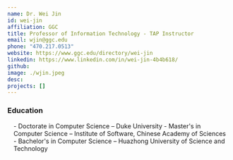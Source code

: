 ```yaml
---
name: Dr. Wei Jin
id: wei-jin
affiliation: GGC
title: Professor of Information Technology - TAP Instructor
email: wjin@ggc.edu
phone: "470.217.0513"
website: https://www.ggc.edu/directory/wei-jin
linkedin: https://www.linkedin.com/in/wei-jin-4b4b618/
github:
image: ./wjin.jpeg
desc: 
projects: []
---
```


### Education
<div style="margin-left:1em; margin-bottom:2em">
- Doctorate in Computer Science – Duke University
- Master's in Computer Science – Institute of Software, Chinese Academy of Sciences
- Bachelor's in Computer Science – Huazhong University of Science and Technology
</div>